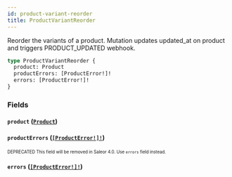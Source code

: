 ```yaml
---
id: product-variant-reorder
title: ProductVariantReorder
---
```


Reorder the variants of a product. Mutation updates updated_at on product and triggers PRODUCT_UPDATED webhook.

```graphql
type ProductVariantReorder {
  product: Product
  productErrors: [ProductError!]!
  errors: [ProductError!]!
}
```

### Fields

#### `product` ([`Product`](/developer/api-reference/objects/product.mdx))

#### `productErrors` ([`[ProductError!]!`](/developer/api-reference/objects/product-error.mdx))

<sub><sup><span className="deprecatedTag">DEPRECATED</span> This field will be removed in Saleor 4.0. Use `errors` field instead.</sup></sub>

#### `errors` ([`[ProductError!]!`](/developer/api-reference/objects/product-error.mdx))
